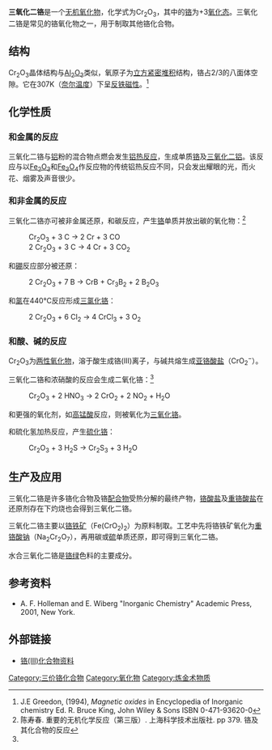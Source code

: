 {{NoteTA|G1=Chemistry}}
{{Chembox
|   Name = 三氧化二铬
|   ImageFile = Chromium(III)-oxide-sample.jpg
<!-- | ImageSize = 250px -->
|   ImageName = 三氧化二铬样品
|   IUPACName = Chromium(III) oxide
|   OtherNames = 氧化铬(III)
|Section1={{Chembox Identifiers
| ChemSpiderID_Ref = {{chemspidercite|correct|chemspider}}
| ChemSpiderID = 451305
| UNII_Ref = {{fdacite|correct|FDA}}
| UNII = X5Z09SU859
| InChI = 1/2Cr.3O/rCr2O3/c3-1-5-2-4
| ChEBI_Ref = {{ebicite|correct|EBI}}
| ChEBI = 48242
| SMILES = O=[Cr]O[Cr]=O
| InChIKey = QDOXWKRWXJOMAK-LUXALHLMAR
| StdInChI_Ref = {{stdinchicite|correct|chemspider}}
| StdInChI = 1S/2Cr.3O
| StdInChIKey_Ref = {{stdinchicite|correct|chemspider}}
| StdInChIKey = QDOXWKRWXJOMAK-UHFFFAOYSA-N
| CASNo_Ref = {{cascite|correct|CAS}}
| CASNo = 1308-38-9
| PubChem = 517277
| RTECS = GB6475000
  }}
|Section2 = {{Chembox Properties
|   Formula = Cr<sub>2</sub>O<sub>3</sub>
|   MolarMass = 151.99 
|   Solubility = 难溶
|   Solvent = 其他溶剂
|   SolubleOther = 不可溶
|   MeltingPt = 2435 °C (4415 °F)
|   BoilingPt = 约 4000 °C (7250 °F)}}
| Section8 = {{Chembox Related
| OtherAnions = [[三硫化二铬|三硫化二铬]]、[[氯化铬|氯化铬]]<br />[[氢氧化铬|氢氧化铬]]
| OtherCpds = [[一氧化铬|一氧化铬]]、[[二氧化铬|二氧化铬]]<br />[[三氧化铬|三氧化铬]]、[[铬酸|铬酸]]}}
}}

'''三氧化二铬'''是一个[[无机化合物|无机]][[氧化物|氧化物]]，化学式为Cr<sub>2</sub>O<sub>3</sub>，其中的[[铬|铬]]为+3[[氧化态|氧化态]]。三氧化二铬是常见的铬氧化物之一，用于制取其他铬化合物。

== 结构 ==
Cr<sub>2</sub>O<sub>3</sub>晶体结构与[[氧化铝|Al<sub>2</sub>O<sub>3</sub>]]类似，氧原子为[[立方紧密堆积|立方紧密堆积]]结构，铬占2/3的八面体空隙。它在307K（[[奈尔温度|奈尔温度]]）下呈[[反铁磁性|反铁磁性]]。<ref>J.E Greedon, (1994), ''Magnetic oxides'' in  Encyclopedia of Inorganic chemistry Ed. R. Bruce King,  John Wiley & Sons ISBN 0-471-93620-0</ref> 

== 化学性质 ==
===和金属的反应===
三氧化二铬与[[铝|铝]]粉的混合物点燃会发生[[铝热反应|铝热反应]]，生成单质[[铬|铬]]及[[三氧化二铝|三氧化二铝]]。该反应与以[[三氧化二铁|Fe<sub>2</sub>O<sub>3</sub>]]和[[四氧化三铁|Fe<sub>3</sub>O<sub>4</sub>]]作反应物的传统铝热反应不同，只会发出耀眼的光，而火花、烟雾及声音很少。
===和非金属的反应===
三氧化二铬亦可被非金属还原，和碳反应，产生[[铬|铬]]单质并放出碳的氧化物：<ref name=Chen>陈寿春. 重要的无机化学反应（第三版）. 上海科学技术出版社. pp 379. 铬及其化合物的反应</ref>
: Cr<sub>2</sub>O<sub>3</sub> + 3 C → 2 Cr + 3 CO
: 2 Cr<sub>2</sub>O<sub>3</sub> + 3 C → 4 Cr + 3 CO<sub>2</sub>
和[[硼|硼]]反应部分被还原：
: 2 Cr<sub>2</sub>O<sub>3</sub> + 7 B → CrB + Cr<sub>3</sub>B<sub>2</sub> + 2 B<sub>2</sub>O<sub>3</sub>
和[[氯|氯]]在440℃反应形成[[三氯化铬|三氯化铬]]：
: 2 Cr<sub>2</sub>O<sub>3</sub> + 6 Cl<sub>2</sub> → 4 CrCl<sub>3</sub> + 3 O<sub>2</sub>
===和酸、碱的反应===
Cr<sub>2</sub>O<sub>3</sub>为[[两性氧化物|两性氧化物]]，溶于酸生成铬(III)离子，与碱共熔生成[[亚铬酸盐|亚铬酸盐]]（CrO<sub>2</sub><sup>−</sup>）。

三氧化二铬和浓硝酸的反应会生成二氧化铬：<ref name=Chen />
: Cr<sub>2</sub>O<sub>3</sub> + 2 HNO<sub>3</sub> → 2 CrO<sub>2</sub> + 2 NO<sub>2</sub> + H<sub>2</sub>O

和更强的氧化剂，如[[高锰酸|高锰酸]]反应，则被氧化为[[三氧化铬|三氧化铬]]。

和硫化氢加热反应，产生[[硫化铬|硫化铬]]：
: Cr<sub>2</sub>O<sub>3</sub> + 3 H<sub>2</sub>S → Cr<sub>2</sub>S<sub>3</sub> + 3 H<sub>2</sub>O

== 生产及应用 ==
三氧化二铬是许多铬化合物及铬[[配合物|配合物]]受热分解的最终产物，[[铬酸盐|铬酸盐]]及[[重铬酸盐|重铬酸盐]]在还原剂存在下灼烧也会得到三氧化二铬。

三氧化二铬主要以[[铬铁矿|铬铁矿]]（Fe(CrO<sub>2</sub>)<sub>2</sub>）为原料制取。工艺中先将铬铁矿氧化为[[重铬酸钠|重铬酸钠]]（Na<sub>2</sub>Cr<sub>2</sub>O<sub>7</sub>），再用碳或[[硫|硫]]单质还原，即可得到三氧化二铬。

水合三氧化二铬是[[铬绿|铬绿]]色料的主要成分。

== 参考资料 ==
{{reflist}}
{{refbegin}}
* A. F. Holleman and E. Wiberg "Inorganic Chemistry" Academic Press, 2001, New York.
{{refend}}
== 外部链接 ==
* [https://web.archive.org/web/20040225045717/http://www.npi.gov.au/database/substance-info/profiles/24.html 铬(III)化合物资料]

{{铬化合物}}
{{氧化物}}

[[Category:三价铬化合物|Category:三价铬化合物]]
[[Category:氧化物|Category:氧化物]]
[[Category:炼金术物质|Category:炼金术物质]]